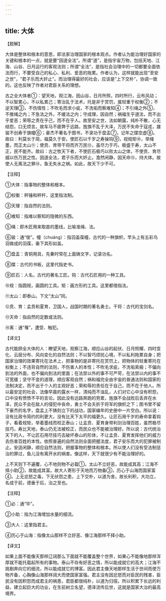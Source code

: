 ```yaml
---
---
---
```

title: 大体
---





【题解】


大体是整体和根本的意思，即法家治理国家的根本观点。作者认为能治理好国家的关键和根本的一点，就是要“因道全法”。所谓“道”，是指宇宙万物，包括天地、江海、山谷、日月运行的客观法则；所谓“全法”，是指社会治理中的一切都要全面依法而行，不要受自己的私心、私利、爱恶的拖累。作者认为，这样就能出现“至安之世”，“君子乐而大奸止”。而治理得最好的社会，应该是“上下交朴”，协调一致的。这也反映了作者对君臣关系的理想。


古之全大体者①：望天地，观江海，因山谷，日月所照，四时所行，云布风动；不以智累心，不以私累己；寄治乱于法术，托是非于赏罚，属轻重于权衡②；不逆天理③，不伤情性；不吹毛而求小疵，不洗垢而察难知④；不引绳之外⑤，不推绳之内；不急法之外，不缓法之内；守成理，因自然；祸福生乎道法，而不出乎爱恶；荣辱之责在乎己，而不在乎人。故至安之世，法如朝露，纯朴不散，心无结怨，口无烦言。故车马不疲弊于远路，旌旗不乱于大泽，万民不失命于寇戎，雄骏不创寿于旗幢⑥；豪杰不著名于图书，不录功于盘盂⑦，记年之牒空虚⑧。故曰：利莫长于简，福莫久于安。使匠石以千岁之寿操钩⑨，视规矩⑩，举绳墨，而正太山⑪；使贲、育带干将而齐万民⑫，虽尽力于巧，极盛于寿，太山不正，民不能齐。故曰：古之牧天下者，不使匠石极巧以败太山之体，不使贲、育尽威以伤万民之性。因道全法，君子乐而大奸止。澹然闲静，因天命⑬，持大体。故使人无离法之罪⑭，鱼无失水之祸。如此，故天下少不可。


【注释】


①大体：指事物的整体和根本。


②权衡：秤锤和秤杆，这里指法制。


③天理：指自然的法则。


④难知：指难以察知的隐微的东西。


⑤绳：即木匠用来取直的墨线，比喻准绳、法。


⑥骏：通“俊”。幢（chuánɡ）：指羽盖葆幢，古代的一种旗帜，竿头上有五彩鸟羽做成的羽葆，垂下其形如盖。


⑦盘盂：青铜用具，先秦时常在上面铸文字，记录功名。


⑧牒：古代的书板，这里代指史书。


⑨匠石：人名，古代的著名工匠。钩：古代石匠用的一种工具。


⑩规：指圆规，画圆的工具。矩：画方形的工具。这里都借指法。


⑪太山：即泰山。下文“太山”同。


⑫贲、育：孟贲和夏育，卫国人，战国时期的著名勇士。干将：古代的宝剑名。


⑬天命：指自然的定数或法则。


⑭离：通“罹”，遭受、触犯。


【译文】


古代能顾全大体的人：瞭望天地，观察江海，顺应山谷的起伏、日月照耀、四时变化、云层分布、风向变化的自然法则；不以智巧烦扰心境，不以私利拖累自身；把国家治理的效果寄托在法术上，把事物的是非寄托在赏罚上，把物体的轻重寄托在权衡上；不违背自然的法则，不伤害人的本性；不吹毛求疵，不洗垢索瘢；不偏向到法的外面，也不偏向到法的里面；在法禁以外的事不可严苛，在法禁以内的事不可宽缓；坚守不变的道理，顺应客观自然；祸和福完全由宇宙的普通法则和国家的法制决定，而不出于个人的主观好恶；荣和辱的责任在于自己，而不在于他人。所以最安定的社会，法像早晨的露水一样，清纯而不浊乱，人们对它心中没有积怨，口中没有愤愤不平的言论。因此没有远路奔跑的劳累，旌旗不会战败后丢弃在水泽，民众不会在敌人的侵犯中丧命，勇士不会夭折于将军的旗帜之下；图书里不留下豪杰的名字，盘盂上不铸刻立下的战功，国家编年的史册中一片空白。所以说：没有比政令简约的利更大，没有比天下太平的福更久。让匠石用千岁的寿命拿着钩子，看着规矩，举着墨线而校正泰山；让孟贲、夏育身带利剑治理百姓，虽然极尽技巧，寿比天地，泰山仍无法被校正，而民众也不能被治理好。所以说：古代统治天下的人，不让匠石用尽技巧去破坏泰山的形体，不让孟贲、夏育发挥他们的威力去伤害百姓的本性。依照普遍的自然法则全面把握法度，君子安乐而大的犯罪被制止。安适闲静，顺应自然法则，把握事物的整体和根本。所以使人们没有受法制惩治的罪过，鱼儿没有离开水的祸害。像这样，天下就很少有不能治理好的。


上不天则下不遍覆，心不地则物不必载①。太山不立好恶，故能成其高；江海不择小助②，故能成其富。故大人寄形于天地而万物备③，历心于山海而国家富④。上无忿怒之毒，下无伏怨之患，上下交朴，以道为舍。故长利积，大功立，名成于前，德垂于后，治之至也。


【注释】


①必：通“毕”。


②小助：指为江海增加水量的细流。


③大人：这里指君主。


④历心于山海：指像太山那样不立好恶、像江海那样不择小助。


【译文】


如果上面不能像天那样辽阔那么下面就不能覆盖整个世界，如果心不能像地那样浑厚就不能托载起所有的事物。泰山不存有好恶之情，所以能成就它的高大；江海不挑剔奔向它的细流，所以能成就它的博富。因此君主像天地那样生活于世间而使万物齐备，心胸像山海那样阔大而使国家富强。君主没有因忿怒而对臣民的残害，臣民没有因积怨而成君主的祸患，君臣都很纯朴，以道为归宿。所以积累下长远的利益，建立起巨大的功业，在生前树立名望，德泽流传后世，这就是国家大治的最高境界。